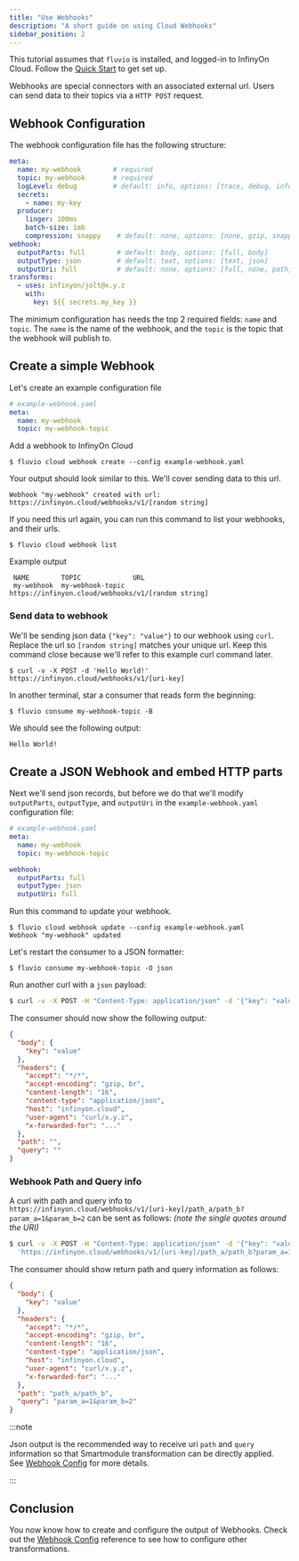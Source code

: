 ```yaml
---
title: "Use Webhooks"
description: "A short guide on using Cloud Webhooks"
sidebar_position: 2
---
```


This tutorial assumes that `fluvio` is installed, and logged-in to InfinyOn Cloud. Follow the [Quick Start] to get set up.

Webhooks are special connectors with an associated external url. Users can send data to their topics via a `HTTP POST` request.

## Webhook Configuration

The webhook configuration file has the following structure:

```yaml
meta:
  name: my-webhook        # required
  topic: my-webhook       # required
  logLevel: debug         # default: info, options: [trace, debug, info, warn, error]
  secrets:
    - name: my-key
  producer:
    linger: 100ms
    batch-size: 1mb
    compression: snappy    # default: none, options: [none, gzip, snappy, lz4, zstd]
webhook:
  outputParts: full        # default: body, options: [full, body]
  outputType: json         # default: text, options: [text, json]
  outputUri: full          # default: none, options: [full, none, path, query]
transforms:
  - uses: infinyon/jolt@x.y.z
    with:
      key: ${{ secrets.my_key }}
```

The minimum configuration has needs the top 2 required fields: `name` and `topic`. The `name` is the name of the webhook, and the `topic` is the topic that the webhook will publish to.


## Create a simple Webhook

Let's create an example configuration file

```yaml
# example-webhook.yaml
meta:
  name: my-webhook
  topic: my-webhook-topic
```

Add a webhook to InfinyOn Cloud

```shell copy="fl"
$ fluvio cloud webhook create --config example-webhook.yaml
```

Your output should look similar to this. We'll cover sending data to this url.

```
Webhook "my-webhook" created with url: https://infinyon.cloud/webhooks/v1/[random string]
```

If you need this url again, you can run this command to list your webhooks, and their urls.

```shell copy="fl"
$ fluvio cloud webhook list
```

Example output

```
 NAME        TOPIC             URL
 my-webhook  my-webhook-topic  https://infinyon.cloud/webhooks/v1/[random string]
```

### Send data to webhook

We'll be sending json data `{"key": "value"}` to our webhook using `curl`. Replace the url so `[random string]` matches your unique url. Keep this command close because we'll refer to this example curl command later.

```shell copy="fl"
$ curl -v -X POST -d 'Hello World!' https://infinyon.cloud/webhooks/v1/[uri-key]
```

In another terminal, star a consumer that reads form the beginning:

```shell copy="fl"
$ fluvio consume my-webhook-topic -B
```

We should see the following output:

```bash
Hello World!
```

## Create a JSON Webhook and embed HTTP parts

Next we'll send json records, but before we do that we'll modify `outputParts`, `outputType`, and `outputUri` in the  `example-webhook.yaml` configuration file:

```yaml
# example-webhook.yaml
meta:
  name: my-webhook
  topic: my-webhook-topic

webhook:
  outputParts: full
  outputType: json
  outputUri: full
```

Run this command to update your webhook.

```shell
$ fluvio cloud webhook update --config example-webhook.yaml
Webhook "my-webhook" updated
```

Let's restart the consumer to a JSON formatter:

```shell
$ fluvio consume my-webhook-topic -O json
```

Run another curl with a `json` payload:

```bash
$ curl -v -X POST -H "Content-Type: application/json" -d '{"key": "value"}' https://infinyon.cloud/webhooks/v1/[uri-key]
```

The consumer should now show the following output:

```json
{
  "body": {
    "key": "value"
  },
  "headers": {
    "accept": "*/*",
    "accept-encoding": "gzip, br",
    "content-length": "16",
    "content-type": "application/json",
    "host": "infinyon.cloud",
    "user-agent": "curl/x.y.z",
    "x-forwarded-for": "..."
  },
  "path": "",
  "query": ""
}
```

### Webhook Path and Query info

A curl with path and query info to `https://infinyon.cloud/webhooks/v1/[uri-key]/path_a/path_b?param_a=1&param_b=2` can be sent as follows: *(note the single quotes around the URI)*

```bash
$ curl -v -X POST -H "Content-Type: application/json" -d '{"key": "value"}' \
  'https://infinyon.cloud/webhooks/v1/[uri-key]/path_a/path_b?param_a=1&param_b=2'
```
The consumer should show return path and query information as follows:

```json
{
  "body": {
    "key": "value"
  },
  "headers": {
    "accept": "*/*",
    "accept-encoding": "gzip, br",
    "content-length": "16",
    "content-type": "application/json",
    "host": "infinyon.cloud",
    "user-agent": "curl/x.y.z",
    "x-forwarded-for": "..."
  },
  "path": "path_a/path_b",
  "query": "param_a=1&param_b=2"
}
```

:::note

Json output is the recommended way to receive uri `path` and `query` information
so that Smartmodule transformation can be directly applied. See [Webhook Config] for more details.

:::

## Conclusion

You now know how to create and configure the output of Webhooks. Check out the [Webhook Config] reference to see how to configure other transformations.

[Quick Start]: fluvio/quickstart.mdx
[Webhook Config]: cloud/concepts/webhook-config.mdx